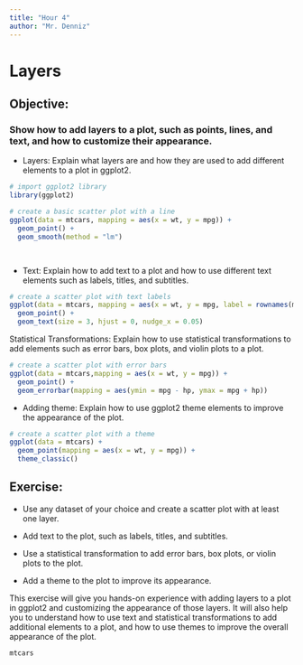 ---
title: "Hour 4"
author: "Mr. Denniz"
---

# Layers

## Objective:

### Show how to add layers to a plot, such as points, lines, and text, and how to customize their appearance.

-   Layers: Explain what layers are and how they are used to add different elements to a plot in ggplot2.

```{r}
# import ggplot2 library
library(ggplot2)

# create a basic scatter plot with a line
ggplot(data = mtcars, mapping = aes(x = wt, y = mpg)) +
  geom_point() +
  geom_smooth(method = "lm")
      



```

-   Text: Explain how to add text to a plot and how to use different text elements such as labels, titles, and subtitles.

```{r}
# create a scatter plot with text labels
ggplot(data = mtcars, mapping = aes(x = wt, y = mpg, label = rownames(mtcars))) +
  geom_point() +
  geom_text(size = 3, hjust = 0, nudge_x = 0.05)

```

Statistical Transformations: Explain how to use statistical transformations to add elements such as error bars, box plots, and violin plots to a plot.

```{r}
# create a scatter plot with error bars
ggplot(data = mtcars,mapping = aes(x = wt, y = mpg)) +
  geom_point() +
  geom_errorbar(mapping = aes(ymin = mpg - hp, ymax = mpg + hp))

```

-   Adding theme: Explain how to use ggplot2 theme elements to improve the appearance of the plot.

```{r}
# create a scatter plot with a theme
ggplot(data = mtcars) +
  geom_point(mapping = aes(x = wt, y = mpg)) +
  theme_classic()

```

## Exercise:

-   Use any dataset of your choice and create a scatter plot with at least one layer.

-   Add text to the plot, such as labels, titles, and subtitles.

-   Use a statistical transformation to add error bars, box plots, or violin plots to the plot.

-   Add a theme to the plot to improve its appearance.

This exercise will give you hands-on experience with adding layers to a plot in ggplot2 and customizing the appearance of those layers. It will also help you to understand how to use text and statistical transformations to add additional elements to a plot, and how to use themes to improve the overall appearance of the plot.

```{r}
mtcars

```
